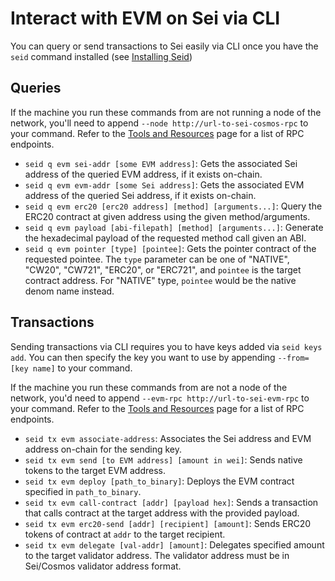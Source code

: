 # Interact with EVM on Sei via CLI
You can query or send transactions to Sei easily via CLI once you have the `seid` command installed (see [Installing Seid](./installing-seid))

## Queries
If the machine you run these commands from are not running a node of the network, you'll need to append `--node http://url-to-sei-cosmos-rpc` to your command. Refer to the [Tools and Resources](../resources-tools-and-resources.mdx) page for a list of RPC endpoints.

- `seid q evm sei-addr [some EVM address]`: Gets the associated Sei address of the queried EVM address, if it exists on-chain.
- `seid q evm evm-addr [some Sei address]`: Gets the associated EVM address of the queried Sei address, if it exists on-chain. 
- `seid q evm erc20 [erc20 address] [method] [arguments...]`: Query the ERC20 contract at given address using the given method/arguments.
- `seid q evm payload [abi-filepath] [method] [arguments...]`: Generate the hexadecimal payload of the requested method call given an ABI.
- `seid q evm pointer [type] [pointee]`: Gets the pointer contract of the requested pointee. The `type` parameter can be one of "NATIVE", "CW20", "CW721", "ERC20", or "ERC721", and `pointee` is the target contract address.
For "NATIVE" type, `pointee` would be the native denom name instead.

## Transactions
Sending transactions via CLI requires you to have keys added via `seid keys add`. You can then specify the key you want to use by appending `--from=[key name]` to your command.

If the machine you run these commands from are not a node of the network, you'd need to append `--evm-rpc http://url-to-sei-evm-rpc` to your command. Refer to the [Tools and Resources](../resources-tools-and-resources.mdx) page for a list of RPC endpoints.

- `seid tx evm associate-address`: Associates the Sei address and EVM address on-chain for the sending key.
- `seid tx evm send [to EVM address] [amount in wei]`: Sends native tokens to the target EVM address.
- `seid tx evm deploy [path_to_binary]`: Deploys the EVM contract specified in `path_to_binary`.
- `seid tx evm call-contract [addr] [payload hex]`: Sends a transaction that calls contract at the target address with the provided payload.
- `seid tx evm erc20-send [addr] [recipient] [amount]`: Sends ERC20 tokens of contract at `addr` to the target recipient.
- `seid tx evm delegate [val-addr] [amount]`: Delegates specified amount to the target validator address. The validator address must be in Sei/Cosmos validator address format.

